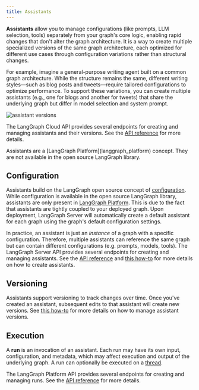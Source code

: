```yaml
---
title: Assistants
---
```

**Assistants** allow you to manage configurations (like prompts, LLM selection, tools) separately from your graph's core logic, enabling rapid changes that don't alter the graph architecture. It is a way to create multiple specialized versions of the same graph architecture, each optimized for different use cases through configuration variations rather than structural changes.

For example, imagine a general-purpose writing agent built on a common graph architecture. While the structure remains the same, different writing styles—such as blog posts and tweets—require tailored configurations to optimize performance. To support these variations, you can create multiple assistants (e.g., one for blogs and another for tweets) that share the underlying graph but differ in model selection and system prompt.

![assistant versions](images/assistants.png)

The LangGraph Cloud API provides several endpoints for creating and managing assistants and their versions. See the [API reference](https://langchain-ai.github.io/langgraph/cloud/reference/api/api_ref.html#tag/assistants) for more details.

<Info>
  Assistants are a [LangGraph Platform](langgraph_platform) concept. They are not available in the open source LangGraph library.
</Info>

## Configuration

Assistants build on the LangGraph open source concept of [configuration](https://langchain-ai.github.io/langgraph/concepts/low_level/#configuration).
While configuration is available in the open source LangGraph library, assistants are only present in [LangGraph Platform](langgraph_platform). This is due to the fact that assistants are tightly coupled to your deployed graph. Upon deployment, LangGraph Server will automatically create a default assistant for each graph using the graph's default configuration settings.

In practice, an assistant is just an _instance_ of a graph with a specific configuration. Therefore, multiple assistants can reference the same graph but can contain different configurations (e.g. prompts, models, tools). The LangGraph Server API provides several endpoints for creating and managing assistants. See the [API reference](https://langchain-ai.github.io/langgraph/cloud/reference/api/api_ref.html) and [this how-to](configuration_cloud) for more details on how to create assistants.

## Versioning

Assistants support versioning to track changes over time.
Once you've created an assistant, subsequent edits to that assistant will create new versions. See [this how-to](configuration_cloud#create-a-new-version-for-your-assistant) for more details on how to manage assistant versions.

## Execution

A **run** is an invocation of an assistant. Each run may have its own input, configuration, and metadata, which may affect execution and output of the underlying graph. A run can optionally be executed on a [thread](https://langchain-ai.github.io/langgraph/concepts/persistence/#threads).

The LangGraph Platform API provides several endpoints for creating and managing runs. See the [API reference](https://langchain-ai.github.io/langgraph/cloud/reference/api/api_ref.html) for more details.
